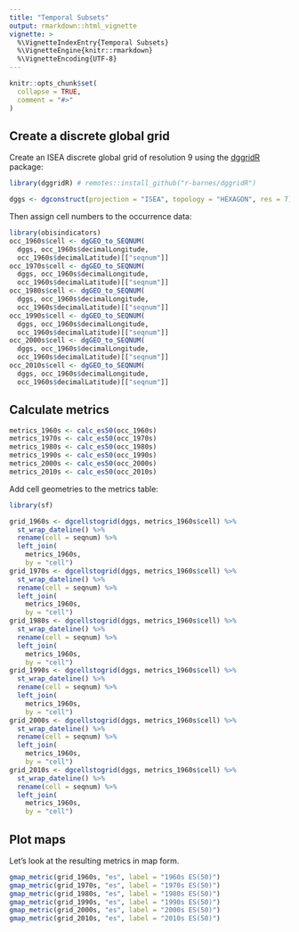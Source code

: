 ```yaml
---
title: "Temporal Subsets"
output: rmarkdown::html_vignette
vignette: >
  %\VignetteIndexEntry{Temporal Subsets}
  %\VignetteEngine{knitr::rmarkdown}
  %\VignetteEncoding{UTF-8}
---
```


```r
knitr::opts_chunk$set(
  collapse = TRUE,
  comment = "#>"
)
```

## Create a discrete global grid

Create an ISEA discrete global grid of resolution 9 using the [dggridR](https://github.com/r-barnes/dggridR) package:

```r
library(dggridR) # remotes::install_github("r-barnes/dggridR")

dggs <- dgconstruct(projection = "ISEA", topology = "HEXAGON", res = 7)
```

Then assign cell numbers to the occurrence data:

```r
library(obisindicators)
occ_1960s$cell <- dgGEO_to_SEQNUM(
  dggs, occ_1960s$decimalLongitude, 
  occ_1960s$decimalLatitude)[["seqnum"]]
occ_1970s$cell <- dgGEO_to_SEQNUM(
  dggs, occ_1960s$decimalLongitude, 
  occ_1960s$decimalLatitude)[["seqnum"]]
occ_1980s$cell <- dgGEO_to_SEQNUM(
  dggs, occ_1960s$decimalLongitude, 
  occ_1960s$decimalLatitude)[["seqnum"]]
occ_1990s$cell <- dgGEO_to_SEQNUM(
  dggs, occ_1960s$decimalLongitude, 
  occ_1960s$decimalLatitude)[["seqnum"]]
occ_2000s$cell <- dgGEO_to_SEQNUM(
  dggs, occ_1960s$decimalLongitude, 
  occ_1960s$decimalLatitude)[["seqnum"]]
occ_2010s$cell <- dgGEO_to_SEQNUM(
  dggs, occ_1960s$decimalLongitude, 
  occ_1960s$decimalLatitude)[["seqnum"]]

```

## Calculate metrics

```r
metrics_1960s <- calc_es50(occ_1960s)
metrics_1970s <- calc_es50(occ_1970s)
metrics_1980s <- calc_es50(occ_1980s)
metrics_1990s <- calc_es50(occ_1990s)
metrics_2000s <- calc_es50(occ_2000s)
metrics_2010s <- calc_es50(occ_2010s)
```

Add cell geometries to the metrics table:

```r
library(sf)

grid_1960s <- dgcellstogrid(dggs, metrics_1960s$cell) %>% 
  st_wrap_dateline() %>% 
  rename(cell = seqnum) %>% 
  left_join(
    metrics_1960s,
    by = "cell")
grid_1970s <- dgcellstogrid(dggs, metrics_1960s$cell) %>% 
  st_wrap_dateline() %>% 
  rename(cell = seqnum) %>% 
  left_join(
    metrics_1960s,
    by = "cell")
grid_1980s <- dgcellstogrid(dggs, metrics_1960s$cell) %>% 
  st_wrap_dateline() %>% 
  rename(cell = seqnum) %>% 
  left_join(
    metrics_1960s,
    by = "cell")
grid_1990s <- dgcellstogrid(dggs, metrics_1960s$cell) %>% 
  st_wrap_dateline() %>% 
  rename(cell = seqnum) %>% 
  left_join(
    metrics_1960s,
    by = "cell")
grid_2000s <- dgcellstogrid(dggs, metrics_1960s$cell) %>% 
  st_wrap_dateline() %>% 
  rename(cell = seqnum) %>% 
  left_join(
    metrics_1960s,
    by = "cell")
grid_2010s <- dgcellstogrid(dggs, metrics_1960s$cell) %>% 
  st_wrap_dateline() %>% 
  rename(cell = seqnum) %>% 
  left_join(
    metrics_1960s,
    by = "cell")
```

## Plot maps

Let's look at the resulting metrics in map form.

```r
gmap_metric(grid_1960s, "es", label = "1960s ES(50)")
gmap_metric(grid_1970s, "es", label = "1970s ES(50)")
gmap_metric(grid_1980s, "es", label = "1980s ES(50)")
gmap_metric(grid_1990s, "es", label = "1990s ES(50)")
gmap_metric(grid_2000s, "es", label = "2000s ES(50)")
gmap_metric(grid_2010s, "es", label = "2010s ES(50)")

```

